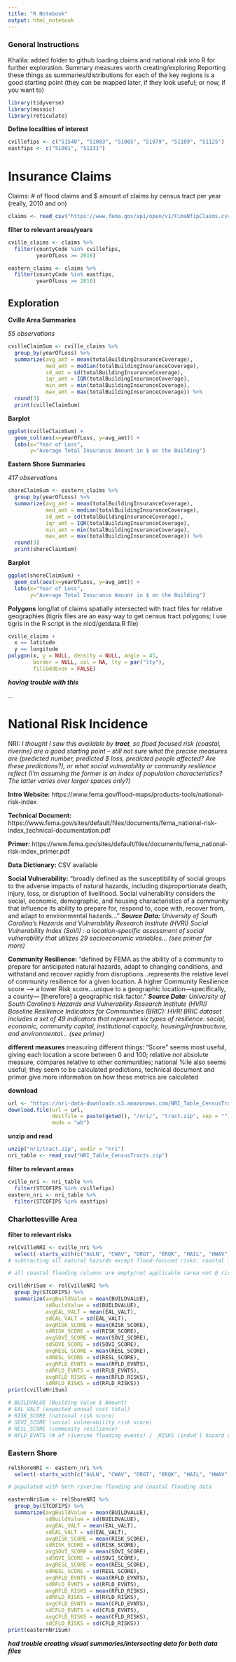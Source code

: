 ```yaml
---
title: "R Notebook"
output: html_notebook
---
```

### General Instructions
Khalila: added folder to github loading claims and national risk into R for further exploration. Summary measures worth creating/exploring
Reporting these things as summaries/distributions for each of the key regions is a good starting point (they can be mapped later, if they look useful; or now, if you want to)

```r
library(tidyverse)
library(mosaic)
library(reticulate)
```

**Define localities of interest**
```r
cvillefips <- c("51540", "51003", "51065", "51079", "51109", "51125")
eastfips <- c("51001", "51131")
```

# Insurance Claims
Claims: # of flood claims and $ amount of claims by census tract per year (really, 2010 and on)
```r
claims <- read_csv("https://www.fema.gov/api/open/v1/FimaNfipClaims.csv")
```
**filter to relevant areas/years**
```r
cville_claims <- claims %>% 
  filter(countyCode %in% cvillefips,
         yearOfLoss >= 2010)

eastern_claims <- claims %>% 
  filter(countyCode %in% eastfips,
         yearOfLoss >= 2010)
```
## Exploration

**Cville Area Summaries**

*55 observations*
```r
cvilleClaimSum <- cville_claims %>%
  group_by(yearOfLoss) %>%
  summarize(avg_amt = mean(totalBuildingInsuranceCoverage),
            med_amt = median(totalBuildingInsuranceCoverage),
            sd_amt = sd(totalBuildingInsuranceCoverage),
            iqr_amt = IQR(totalBuildingInsuranceCoverage),
            min_amt = min(totalBuildingInsuranceCoverage),
            max_amt = max(totalBuildingInsuranceCoverage)) %>%
  round(3)
  print(cvilleClaimSum)
```
**Barplot**
```r
ggplot(cvilleClaimSum) + 
  geom_col(aes(x=yearOfLoss, y=avg_amt)) +
  labs(x="Year of Loss",
       y="Average Total Insurance Amount in $ on the Building")
```

**Eastern Shore Summaries**

*417 observations*
```r
shoreClaimSum <- eastern_claims %>%
  group_by(yearOfLoss) %>%
  summarize(avg_amt = mean(totalBuildingInsuranceCoverage),
            med_amt = median(totalBuildingInsuranceCoverage),
            sd_amt = sd(totalBuildingInsuranceCoverage),
            iqr_amt = IQR(totalBuildingInsuranceCoverage),
            min_amt = min(totalBuildingInsuranceCoverage),
            max_amt = max(totalBuildingInsuranceCoverage)) %>%
  round(3)
  print(shoreClaimSum)
```
**Barplot**
```r
ggplot(shoreClaimSum) + 
  geom_col(aes(x=yearOfLoss, y=avg_amt)) +
  labs(x="Year of Loss",
       y="Average Total Insurance Amount in $ on the Building")
```
**Polygons**
long/lat of claims spatially intersected with tract files for relative geographies (tigris files are an easy way to get census tract polygons; I use tigris in the R script in the nlcd/getdata.R file)
```r
cville_claims +
  x == latitude
  y == longitude
polygon(x, y = NULL, density = NULL, angle = 45,
        border = NULL, col = NA, lty = par("lty"),
        fillOddEven = FALSE)
```
***having trouble with this***

...

# National Risk Incidence
NRI: *I thought I saw this available by __tract__, so flood focused risk (coastal, riverine) are a good starting point -- still not sure what the precise measures are (predicted number, predicted $ loss, predicted people affected? Are these predictions?), or what social vulnerability or community resilience reflect (I’m assuming the former is an index of population characteristics? The latter varies over larger spaces only?)*

**Intro Website:** https://www.fema.gov/flood-maps/products-tools/national-risk-index

**Technical Document:** https://www.fema.gov/sites/default/files/documents/fema_national-risk-index_technical-documentation.pdf

**Primer:** https://www.fema.gov/sites/default/files/documents/fema_national-risk-index_primer.pdf

**Data Dictionary:** CSV available

**Social Vulnerability:** "broadly defined as the susceptibility of social groups to the adverse impacts of natural hazards, including disproportionate death, injury, loss, or disruption of livelihood. Social vulnerability considers the social, economic, demographic, and housing characteristics of a community that influence its ability to prepare for, respond to, cope with, recover from, and adapt to environmental hazards..."
***Source Data:*** *University of South Carolina's Hazards and Vulnerability Research Institute (HVRI) Social Vulnerability Index (SoVI) : a location-specific assessment of social vulnerability that utilizes 29 socioeconomic variables... (see primer for more)*

**Community Resilience:** "defined by FEMA as the ability of a community to prepare for anticipated natural hazards, adapt to changing conditions, and withstand and recover rapidly from disruptions...represents the relative level of community resilience for a given location. A higher Community Resilience score --> a lower Risk score...unique to a geographic location—specifically, a county— [therefore] a geographic risk factor."
***Source Data:*** *University of South Carolina’s Hazards and Vulnerability Research Institute (HVRI) Baseline Resilience Indicators for Communities (BRIC): HVRI BRIC dataset includes a set of 49 indicators that represent six types of resilience: social, economic, community capital, institutional capacity, housing/infrastructure, and environmental... (see primer)*

**different measures** measuring different things: "Score" seems most useful, giving each location a score between 0 and 100; relative *not* absolute measure, compares relative to other communities; national %ile also seems useful; they seem to be calculated predictions, technical document and primer give more information on how these metrics are calculated

**download**
```r
url <- "https://nri-data-downloads.s3.amazonaws.com/NRI_Table_CensusTracts.zip"
download.file(url = url,
              destfile = paste(getwd(), "/nri/", "tract.zip", sep = ""),
              mode = "wb")
```

**unzip and read**
```r
unzip("nri/tract.zip", exdir = "nri")
nri_table <- read_csv("NRI_Table_CensusTracts.zip")
```

**filter to relevant areas**
```r
cville_nri <- nri_table %>% 
  filter(STCOFIPS %in% cvillefips)
eastern_nri <- nri_table %>% 
  filter(STCOFIPS %in% eastfips)
```

### Charlottesville Area

**filter to relevant risks**
```r
relCvilleNRI <- cville_nri %>% 
  select(-starts_with(c("AVLN", "CWAV", "DRGT", "ERQK", "HAIL", "HWAV", "HRCN", "ISTM", "LNDS", "LTNG", "SWND", "TRND", "TSUN", "VLCN", "WFIR", "WNTW"))) 
# subtracting all natural hazards except flood-focused risks: coastal flooding and riverine flooding

# all coastal flooding columns are empty/not applicable (area not @ risk for this hazard)

cvilleNriSum <- relCvilleNRI %>%
  group_by(STCOFIPS) %>%
  summarize(avgBuildValue = mean(BUILDVALUE),
            sdBuildValue = sd(BUILDVALUE),
            avgEAL_VALT = mean(EAL_VALT),
            sdEAL_VALT = sd(EAL_VALT),
            avgRISK_SCORE = mean(RISK_SCORE),
            sdRISK_SCORE = sd(RISK_SCORE),
            avgSOVI_SCORE = mean(SOVI_SCORE),
            sdSOVI_SCORE = sd(SOVI_SCORE),
            avgRESL_SCORE = mean(RESL_SCORE),
            sdRESL_SCORE = sd(RESL_SCORE),
            avgRFLD_EVNTS = mean(RFLD_EVNTS),
            sdRFLD_EVNTS = sd(RFLD_EVNTS),
            avgRFLD_RISKS = mean(RFLD_RISKS),
            sdRFLD_RISKS = sd(RFLD_RISKS))
print(cvilleNriSum)

# BUILDVALUE (Building Value $ Amount)
# EAL_VALT (expected annual cost total)
# RISK_SCORE (national risk score)
# SOVI_SCORE (social vulnerability risk score)
# RESL_SCORE (community resilience)
# RFLD_EVNTS (# of riverine flooding events) / _RISKS (indvd'l hazard risk score)
```

### Eastern Shore
```r
relShoreNRI <- eastern_nri %>% 
  select(-starts_with(c("AVLN", "CWAV", "DRGT", "ERQK", "HAIL", "HWAV", "HRCN", "ISTM", "LNDS", "LTNG", "SWND", "TRND", "TSUN", "VLCN", "WFIR", "WNTW"))) 

# populated with both riverine flooding and coastal flooding data

easternNriSum <- relShoreNRI %>%
  group_by(STCOFIPS) %>%
  summarize(avgBuildValue = mean(BUILDVALUE),
            sdBuildValue = sd(BUILDVALUE),
            avgEAL_VALT = mean(EAL_VALT),
            sdEAL_VALT = sd(EAL_VALT),
            avgRISK_SCORE = mean(RISK_SCORE),
            sdRISK_SCORE = sd(RISK_SCORE),
            avgSOVI_SCORE = mean(SOVI_SCORE),
            sdSOVI_SCORE = sd(SOVI_SCORE),
            avgRESL_SCORE = mean(RESL_SCORE),
            sdRESL_SCORE = sd(RESL_SCORE),
            avgRFLD_EVNTS = mean(RFLD_EVNTS),
            sdRFLD_EVNTS = sd(RFLD_EVNTS),
            avgRFLD_RISKS = mean(RFLD_RISKS),
            sdRFLD_RISKS = sd(RFLD_RISKS),
            avgCFLD_EVNTS = mean(CFLD_EVNTS),
            sdCFLD_EVNTS = sd(CFLD_EVNTS),
            avgCFLD_RISKS = mean(CFLD_RISKS),
            sdCFLD_RISKS = sd(CFLD_RISKS))
print(easternNriSum)
```

***had trouble creating visual summaries/intersecting data for both data files*** 
